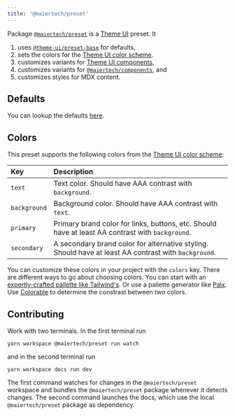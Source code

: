 ```yaml
---
title: '@maiertech/preset'
---
```


Package
[`@maiertech/preset`](https://github.com/maiertech/design-system/tree/master/packages/preset)
is a [Theme UI](https://theme-ui.com/) preset. It

1. uses
   [`@theme-ui/preset-base`](https://github.com/system-ui/theme-ui/tree/master/packages/preset-base)
   for defaults,
1. sets the colors for the
   [Theme UI color scheme](https://theme-ui.com/theming#colors).
1. customizes variants for
   [Theme UI components](https://theme-ui.com/components),
1. customizes variants for [`@maiertech/components`](/components), and
1. customizes styles for MDX content.

## Defaults

You can lookup the defaults
[here](https://github.com/system-ui/theme-ui/blob/master/packages/preset-base/src/index.ts).

## Colors

This preset supports the following colors from the
[Theme UI color scheme](https://theme-ui.com/theming#colors):

| Key          | Description                                                                                          |
| :----------- | :--------------------------------------------------------------------------------------------------- |
| `text`       | Text color. Should have AAA contrast with `background`.                                              |
| `background` | Background color. Should have AAA contrast with `text`.                                              |
| `primary`    | Primary brand color for links, buttons, etc. Should have at least AA contrast with `background`.     |
| `secondary`  | A secondary brand color for alternative styling. Should have at least AA contrast with `background`. |

You can customize these colors in your project with the `colors` key. There are
different ways to go about choosing colors. You can start with an
[expertly-crafted pallette like Tailwind's](https://tailwindcss.com/docs/customizing-colors).
Or use a pallette generator like [Palx](https://palx.jxnblk.com/). Use
[Colorable](https://colorable.jxnblk.com/) to determine the constrast between
two colors.

## Contributing

Work with two terminals. In the first terminal run

    yarn workspace @maiertech/preset run watch

and in the second terminal run

    yarn workspace docs run dev

The first command watches for changes in the `@maiertech/preset` workspace and
bundles the `@maiertech/preset` package whenever it detects changes. The second
command launches the docs, which use the local `@maiertech/preset` package as
dependency.
